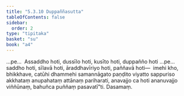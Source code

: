 ```yaml
---
title: "5.3.10 Duppaññasutta"
tableOfContents: false
sidebar:
  order: 2
type: "tipitaka"
basket: "su"
book: "a4"
---
```



<DynamicBreadcrumb />

<Division number="230" book="a4">

<Paragraph number="1418" book="a4">
…pe…  Assaddho hoti, dussīlo hoti, kusīto hoti, duppañño hoti …pe…  saddho hoti, sīlavā hoti, āraddhavīriyo hoti, paññavā hoti—  imehi kho, bhikkhave, catūhi dhammehi samannāgato paṇḍito viyatto sappuriso akkhataṃ anupahataṃ attānaṃ pariharati, anavajjo ca hoti ananuvajjo viññūnaṃ, bahuñca puññaṃ pasavatī”ti.

</Paragraph>
</Division>

<Paragraph number="1419" type="center" book="a4">
Dasamaṃ.
</Paragraph>